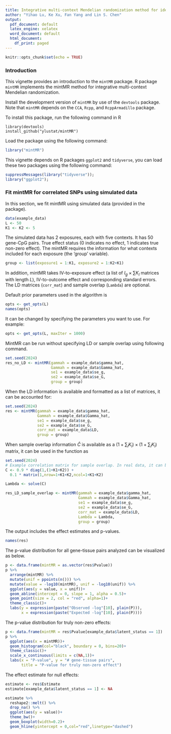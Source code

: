```yaml
---
title: Integrative multi-context Mendelian randomization method for identifying risk genes across human tissues
author: "Yihao Lu, Ke Xu, Fan Yang and Lin S. Chen"
output:
  pdf_document: default
  latex_engine: xelatex
  word_document: default
  html_document:
    df_print: paged
---
```

```r
knitr::opts_chunk$set(echo = TRUE)
```

### Introduction
This vignette provides an introduction to the `mintMR` package. R package `mintMR` implements the mintMR method for integrative multi-context Mendelian randomization.

Install the development version of `mintMR` by use of the `devtools` package. Note that `mintMR` depends on the `CCA`, `Rcpp`, and `RcppArmadillo` package.

To install this package, run the following command in R
```
library(devtools)
install_github("ylustat/mintMR")
```

Load the package using the following command:
```r
library("mintMR")
```
This vignette depends on R packages `ggplot2` and `tidyverse`, you can load these two packages using the following command:
```r
suppressMessages(library("tidyverse"));
library("ggplot2");
```

### Fit mintMR for correlated SNPs using simulated data
In this section, we fit mintMR using simulated data (provided in the package).
```r
data(example_data)
L <- 50
K1 <- K2 <- 5
```
The simulated data has 2 exposures, each with five contexts. It has 50 gene-CpG pairs. True effect status (0 indicates no effect, 1 indicates true non-zero effect). The mintMR requires the information for what contexts included for each exposure (the 'group' variable). 
```r
group <- list(exposure1 = 1:K1, exposure2 = 1:K2+K1)
```
In addition, mintMR takes IV-to-exposure effect (a list of $I_g\times \sum K_l$ matrices with length $L$), IV-to-outcome effect and corresponding standard errors. The LD matrices (`corr_mat`) and sample overlap (`Lambda`) are optional.

Default prior parameters used in the algorithm is
```r
opts <- get_opts(L)
names(opts)
```
It can be changed by specifying the parameters you want to use. For example:
```r
opts <- get_opts(L, maxIter = 1000)
```

MintMR can be run without specifying LD or sample overlap using following command.
```r
set.seed(2024)
res_no_LD <- mintMR(gammah = example_data$gamma_hat,
                    Gammah = example_data$Gamma_hat,
                    se1 = example_data$se_g,
                    se2 = example_data$se_G,
                    group = group)
```

When the LD information is available and formatted as a list of matrices, it can be accounted for:
```r
set.seed(2024)
res <- mintMR(gammah = example_data$gamma_hat,
              Gammah = example_data$Gamma_hat,
              se1 = example_data$se_g,
              se2 = example_data$se_G,
              corr_mat = example_data$LD, 
              group = group)
```
When sample overlap information $\widehat{C}$ is available as a $(1+\sum_lK_l)\times(1+\sum_lK_l)$ matrix, it can be used in the function as
```r
set.seed(2024)
# Example correlation matrix for sample overlap. In real data, it can be pre-estimated.
C <- 0.9 * diag(1,(1+K1+K2)) + 
  0.1 * matrix(1,nrow=1+K1+K2,ncol=1+K1+K2)

Lambda <- solve(C)

res_LD_sample_overlap <- mintMR(gammah = example_data$gamma_hat,
                                Gammah = example_data$Gamma_hat,
                                se1 = example_data$se_g,
                                se2 = example_data$se_G,
                                corr_mat = example_data$LD, 
                                Lambda = Lambda,
                                group = group)
```


The output includes the effect estimates and p-values.
```r
names(res)
```

The p-value distribution for all gene-tissue pairs analyzed can be visualized as below.
```r
p <- data.frame(mintMR = as.vector(res$Pvalue))
p %>% 
  arrange(mintMR) %>% 
  mutate(unif = ppoints(n())) %>%
  mutate(value = -log10(mintMR), unif = -log10(unif)) %>%
  ggplot(aes(y = value, x = unif))+
  geom_abline(intercept = 0, slope = 1, alpha = 0.5)+
  geom_point(size = 2, col = "red", alpha=1)+
  theme_classic()+
  labs(y = expression(paste("Observed -log"[10], plain(P))),
       x = expression(paste("Expected -log"[10], plain(P))))
```
The p-value distribution for truly non-zero effects:
```r
p <- data.frame(mintMR = res$Pvalue[example_data$latent_status == 1])
p %>% 
  ggplot(aes(x = mintMR))+
  geom_histogram(col="black", boundary = 0, bins=20)+
  theme_classic()+
  scale_x_continuous(limits = c(NA,1))+
  labs(x = "P-value", y = "# gene-tissue pairs", 
       title = "P-value for truly non-zero effect")
```

The effect estimate for null effects:
```r
estimate <- res$Estimate
estimate[example_data$latent_status == 1] <- NA

estimate %>%
  reshape2::melt() %>%
  drop_na() %>%
  ggplot(aes(y = value))+
  theme_bw()+
  geom_boxplot(width=0.2)+
  geom_hline(yintercept = 0,col="red",linetype="dashed")
```


